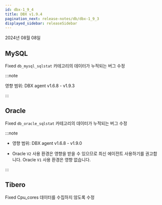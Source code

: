 ```yaml
---
id: dbx-1_9_4
title: DBX v1.9.4
pagination_next: release-notes/db/dbx-1_9_3
displayed_sidebar: releaseSidebar
---
```


2024년 08월 08일

## MySQL

<Status priority='0'>Fixed</Status> `db_mysql_sqlstat` 카테고리의 데이터가 누적되는 버그 수정

:::note

영향 범위: DBX agent v1.6.8 - v1.9.3

:::

## Oracle

<Status priority='0'>Fixed</Status> `db_oracle_sqlstat` 카테고리의 데이터가 누적되는 버그 수정

:::note

- 영향 범위: DBX agent v1.6.8 - v1.9.0

- Oracle <code className="my">V2</code> 사용 환경은 영향을 받을 수 있으므로 최신 에이전트 사용하기를 권고합니다. Oracle <code className="my">V1</code> 사용 환경은 영향 없습니다.

:::

## Tibero

<Status priority='0'>Fixed</Status> Cpu_cores 데이터를 수집하지 않도록 수정